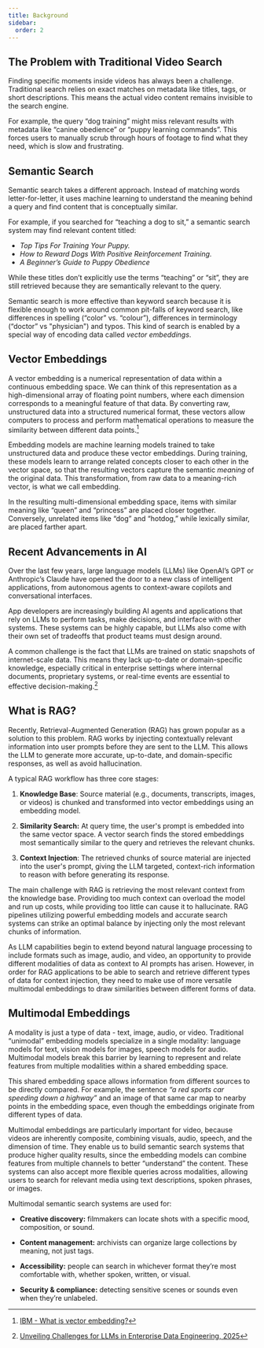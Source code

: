 ```yaml
---
title: Background
sidebar:
  order: 2
---
```



## The Problem with Traditional Video Search

<ThemedDiagram src='traditional_video_search.png' alt='Traditional Video Search' />

Finding specific moments inside videos has always been a challenge. Traditional
search relies on exact matches on metadata like titles, tags, or short
descriptions. This means the actual video content remains invisible to the
search engine.

For example, the query “dog training” might miss relevant results with metadata
like “canine obedience” or “puppy learning commands”. This forces users to
manually scrub through hours of footage to find what they need, which is slow
and frustrating.

## Semantic Search

Semantic search takes a different approach. Instead of matching words
letter-for-letter, it uses machine learning to understand the meaning behind a
query and find content that is conceptually similar.

<ThemedDiagram src='search_comparison.png' alt='Search Comparison Diagram' />

For example, if you searched for “teaching a dog to sit,” a semantic search
system may find relevant content titled:

- _Top Tips For Training Your Puppy._
- _How to Reward Dogs With Positive Reinforcement Training._
- _A Beginner’s Guide to Puppy Obedience_

While these titles don’t explicitly use the terms “teaching” or “sit”, they are
still retrieved because they are semantically relevant to the query.

Semantic search is more effective than keyword search because it is flexible
enough to work around common pit-falls of keyword search, like differences in
spelling (“color” vs. “colour”), differences in terminology (“doctor” vs
"physician") and typos. This kind of search is enabled by a special way of
encoding data called _vector embeddings_.

## Vector Embeddings

<ThemedDiagram src='embedding_space-01.png' alt='Embedding Space Diagram #1' />

A vector embedding is a numerical representation of data within a continuous
embedding space. We can think of this representation as a high-dimensional array
of floating point numbers, where each dimension corresponds to a meaningful
feature of that data. By converting raw, unstructured data into a structured
numerical format, these vectors allow computers to process and perform
mathematical operations to measure the similarity between different data
points.[^1]

Embedding models are machine learning models trained to take unstructured data
and produce these vector embeddings. During training, these models learn to
arrange related concepts closer to each other in the vector space, so that the
resulting vectors capture the semantic _meaning_ of the original data. This
transformation, from raw data to a meaning-rich vector, is what we call
embedding.

<ThemedDiagram src='vector_embeddings_v2.png' alt='Vector Embeddings Space Diagram' />

In the resulting multi-dimensional embedding space, items with similar meaning
like “queen” and “princess” are placed closer together. Conversely, unrelated
items like “dog” and “hotdog,” while lexically similar, are placed farther
apart.

## Recent Advancements in AI

Over the last few years, large language models (LLMs) like OpenAI’s GPT or
Anthropic’s Claude have opened the door to a new class of intelligent
applications, from autonomous agents to context-aware copilots and
conversational interfaces.

App developers are increasingly building AI agents and applications that rely on
LLMs to perform tasks, make decisions, and interface with other systems. These
systems can be highly capable, but LLMs also come with their own set of
tradeoffs that product teams must design around.

A common challenge is the fact that LLMs are trained on static snapshots of
internet-scale data. This means they lack up-to-date or domain-specific
knowledge, especially critical in enterprise settings where internal documents,
proprietary systems, or real-time events are essential to effective
decision-making.[^2]

## What is RAG?

Recently, Retrieval-Augmented Generation (RAG) has grown popular as a solution
to this problem. RAG works by injecting contextually relevant information into
user prompts before they are sent to the LLM. This allows the LLM to generate
more accurate, up-to-date, and domain-specific responses, as well as avoid
hallucination.

<ThemedDiagram src='rag_pipeline.png' alt='RAG Pipeline Diagram' />

A typical RAG workflow has three core stages:

1. **Knowledge Base**: Source material (e.g., documents, transcripts, images, or
   videos) is chunked and transformed into vector embeddings using an embedding
   model.

2. **Similarity Search:** At query time, the user's prompt is embedded into the
   same vector space. A vector search finds the stored embeddings most
   semantically similar to the query and retrieves the relevant chunks.

3. **Context Injection**: The retrieved chunks of source material are injected
   into the user's prompt, giving the LLM targeted, context-rich information to
   reason with before generating its response.

<ThemedDiagram src='rag_context.png' alt='RAG Context Diagram' />

The main challenge with RAG is retrieving the most relevant context from the
knowledge base. Providing too much context can overload the model and run up
costs, while providing too little can cause it to hallucinate. RAG pipelines
utilizing powerful embedding models and accurate search systems can strike an
optimal balance by injecting only the most relevant chunks of information.

As LLM capabilities begin to extend beyond natural language processing to
include formats such as image, audio, and video, an opportunity to provide
different modalities of data as context to AI prompts has arisen. However, in
order for RAG applications to be able to search and retrieve different types of
data for context injection, they need to make use of more versatile multimodal
embeddings to draw similarities between different forms of data.

## Multimodal Embeddings

A modality is just a type of data - text, image, audio, or video. Traditional
“unimodal” embedding models specialize in a single modality: language models for
text, vision models for images, speech models for audio. Multimodal models break
this barrier by learning to represent and relate features from multiple
modalities within a shared embedding space.

<ThemedDiagram src='embedding_space-02.png' alt='Embedding Space Diagram #2' />

This shared embedding space allows information from different sources to be
directly compared. For example, the sentence _“a red sports car speeding down a
highway”_ and an image of that same car map to nearby points in the embedding
space, even though the embeddings originate from different types of data.

<ThemedDiagram src='multimodal_vector_embeddings.png' alt='Multimodal Vector Embedding Space Diagram' />

Multimodal embeddings are particularly important for video, because videos are
inherently composite, combining visuals, audio, speech, and the dimension of
time. They enable us to build semantic search systems that produce higher
quality results, since the embedding models can combine features from multiple
channels to better “understand” the content. These systems can also accept more
flexible queries across modalities, allowing users to search for relevant media
using text descriptions, spoken phrases, or images.

Multimodal semantic search systems are used for:

- **Creative discovery:** filmmakers can locate shots with a specific mood,
  composition, or sound.

- **Content management:** archivists can organize large collections by meaning,
  not just tags.

- **Accessibility:** people can search in whichever format they’re most
  comfortable with, whether spoken, written, or visual.

- **Security & compliance:** detecting sensitive scenes or sounds even when
  they’re unlabeled.

[^1]:
    [IBM - What is vector embedding?](https://www.ibm.com/think/topics/vector-embedding)

[^2]:
    [Unveiling Challenges for LLMs in Enterprise Data Engineering, 2025](https://arxiv.org/html/2504.10950)
